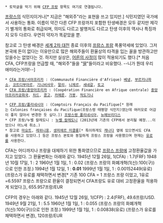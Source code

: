  * 토막글을 막기 위해 [[CFP 프랑]] 항목도 여기로 연결됩니다.

[[프랑스]]의 식민지이거나[* 지금은 "해외주"라는 표현을 쓰고 있지만.] 식민지였던 국가에서 사용하는 통화. 이름이 약간 다른 CFP 프랑까지 포함한 탄생배경은 모두 같지만 제각기 별개의 통화로 취급되며, 의미도 다르고 발행처도 다르고 탄생 이후의 역사나 특징까지 모두 다르다. 우연히 약자가 똑같았을 뿐.

참고로 그 탄생 배경은 [[세계 2차 대전]] 종료 이후의 [[프랑스 프랑]] 폭풍약세에 있었다. 그저 본국에 돈이 없다는 이유만으로 많은 해외주들이 환율상의 타격을 입는 꼴을 방관하고만 있을수는 없었다는 것. 하지만 실상은, [[어른의 사정]]이 많이 적용되기도 했다.[* 처음 CFA, CFP프랑을 언급할 때, "해외주"들을 "[[딸]]"들이라고 비유했다. --니가 뭔데 우리 애미라는거야!--]

 * [[CFA 프랑/서아프리카]] : (Communauté Financière d'Afrique) [[베냉]], [[부르키나파소]], [[코트디부아르]], [[기니비사우]], [[말리]], [[니제르]], [[세네갈]], [[토고]]
 * [[CFA 프랑/중앙아프리카]] : (Coopération Financière en Afrique centrale) [[중앙아프리카공화국]], [[차드]], [[콩고]], [[카메룬]], [[가봉]], [[적도기니]]

 * [[CFP 프랑/폴리네시아]] : (Comptoirs Français du Pacifique[* 원래는 Colonies françaises du Pacifique(프랑스령 태평양 식민지)였는데 여러모로 어감이 좋지 않아서 변경한 듯 싶다.]) [[프랑스령 폴리네시아]], [[뉴헤브리디스]]
 * CFP 프랑/누벨 칼레도니 : [[누벨 칼레도니]] (2013년에 기존의 CFP에서 분리될 예정...이었으나 어느새 취소.)
 * 참고로 [[마요트]], [[레위니옹]], [[생피에르 미클롱]][* 특이하게도 [[캐나다]] 옆에 있으면서도 CFA를 사용하고 있었다.] 등은 프랑스 본토와 동일하게 프랑스 프랑을 사용했으며 현재는 [[유로]]를 사용한다.

CFA는 어디까지나 프랑을 대체하기 위한 통화였으므로 [[프랑스 프랑]]에 고정환율값을 가지고 있었다. 그 환율변화는 아래와 같다.
1945년 12월 26일, 1(CFA) : 1.7(FRF)
1948년 10월 17일, 1 : 2
1960년 1월 1일, 1 : 0.02 (프랑스 프랑의 화폐개혁(1(신):100(구))으로 인한 조정.)
1994년 1월 12일, 1 : '''0.01'''
1999년 1월 1일, 1 : 0.00152449(유로) (프랑스가 유로를 채택하면서 변경[* 기존 100 CFA = 1 프랑스 프랑 이었고, 1유로=6.5597 프랑스 프랑으로 환율이 결정되면서 CFA프랑도 유로 대비 고정환율을 적용하게 되었다.]), 655.957프랑/EUR

CFP의 경우는 아래와 같다.
1945년 12월 26일, 1(CFP) : 2.4(FRF), 49.6프랑/USD.
1949년 9월 21일, 1 : 5.5
1960년 1월 1일, 1 : 0.055 (프랑스 프랑의 화폐개혁(1(신):100(구))으로 인한 조정.)
1999년 1월 1일, 1 : 0.00838(유로) (프랑스가 유로를 채택하면서 변경), 120프랑/EUR
